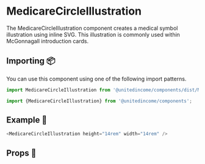 
# MedicareCircleIllustration

The MedicareCircleIllustration component creates a medical symbol illustration using inline SVG. This illustration is commonly used within McGonnagall introduction cards.

## Importing 📦

You can use this component using one of the following import patterns.

```javascript
import MedicareCircleIllustration from '@unitedincome/components/dist/MedicareCircleIllustration';
```

```javascript
import {MedicareCircleIllustration} from '@unitedincome/components';
```

## Example 🚀

<Preview>
  <MedicareCircleIllustration height="14rem" width="14rem" />
</Preview>

```javascript
<MedicareCircleIllustration height="14rem" width="14rem" />
```

## Props 🔧

<Props of={MedicareCircleIllustration} />
